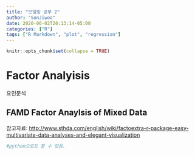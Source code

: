 ```yaml
---
title: "모델링 공부 2"
author: "SonJiwoo"
date: 2020-06-02T20:13:14-05:00
categories: ["R"]
tags: ["R Markdown", "plot", "regression"]
---
```


```r
knitr::opts_chunk$set(collapse = TRUE)
```

# Factor Analyisis
요인분석

## FAMD Factor Anaylsis of Mixed Data
참고자료: <http://www.sthda.com/english/wiki/factoextra-r-package-easy-multivariate-data-analyses-and-elegant-visualization>

```r
#python으로도 할 수 있음.
```